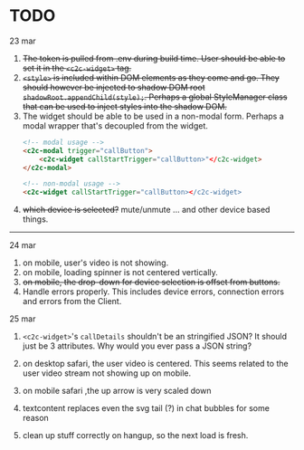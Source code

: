 # TODO 

23 mar

1. ~~The token is pulled from .env during build time. User should be able to set it in the `<c2c-widget>` tag.~~
2. ~~`<style>` is included within DOM elements as they come and go.
    They should however be injected to shadow DOM root `shadowRoot.appendChild(style);`. Perhaps a global StyleManager class
    that can be used to inject styles into the shadow DOM.~~
3. The widget should be able to be used in a non-modal form. Perhaps a modal wrapper that's decoupled from the widget.
    ```html
    <!-- modal usage -->
    <c2c-modal trigger="callButton">
        <c2c-widget callStartTrigger="callButton>"</c2c-widget>
    </c2c-modal>

    <!-- non-modal usage -->
    <c2c-widget callStartTrigger="callButton></c2c-widget>
    ```
4. ~~which device is selected?~~ mute/unmute ... and other device based things.

---

24 mar

1. on mobile, user's video is not showing. 
2. on mobile, loading spinner is not centered vertically.
3. ~~on mobile, the drop-down for device selection is offset from buttons.~~
4. Handle errors properly. This includes device errors, connection errors and errors from the Client.

25 mar

1. `<c2c-widget>`'s `callDetails` shouldn't be an stringified JSON? It should just be 3 attributes. Why would you ever pass a JSON string?

2. on desktop safari, the user video is centered. This seems related to the user video stream not showing up on mobile.
3. on mobile safari ,the up arrow is very scaled down
4. textcontent replaces even the svg tail (?) in chat bubbles for some reason

5. clean up stuff correctly on hangup, so the next load is fresh.
